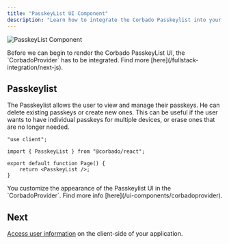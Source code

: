 ```yaml
---
title: "PasskeyList UI Component"
description: "Learn how to integrate the Corbado Passkeylist into your Next.js application."
---
```


![PasskeyList Component](/images/frontend-integration/ui-components/passkeylist/passkeylist.webp)

<Warning>
    Before we can begin to render the Corbado PasskeyList UI, the `CorbadoProvider` has to be integrated.
    Find more [here](/fullstack-integration/next-js).
</Warning>

## Passkeylist

The Passkeylist allows the user to view and manage their passkeys.
He can delete existing passkeys or create new ones.
This can be useful if the user wants to have individual passkeys for multiple devices, or erase ones
that are no longer needed.

```tsx app/user-management/page.tsx
"use client";

import { PasskeyList } from "@corbado/react";

export default function Page() {
    return <PasskeyList />;
}
```

<Note>
    You customize the appearance of the Passkeylist UI in the `CorbadoProvider`.
    Find more info [here](/ui-components/corbadoprovider).
</Note>

## Next

[Access user information](/fullstack-integration/next-js/authentication-state-client) on the client-side of your application.